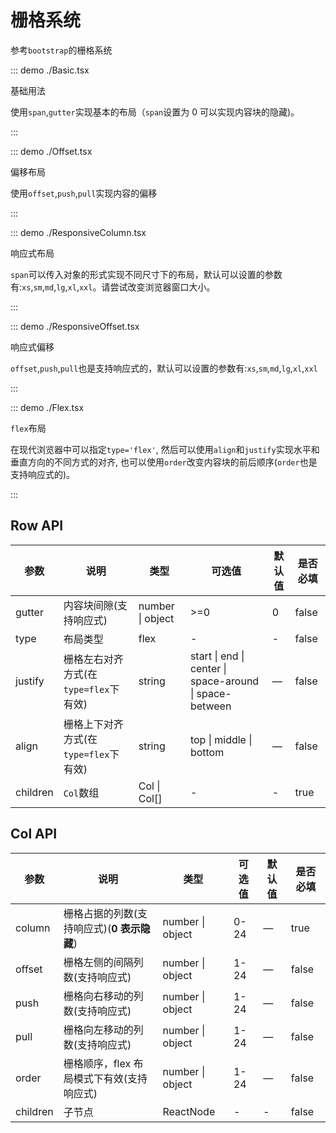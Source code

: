 # 栅格系统

参考`bootstrap`的栅格系统

::: demo ./Basic.tsx

基础用法

使用`span`,`gutter`实现基本的布局（`span`设置为 0 可以实现内容块的隐藏)。

:::

::: demo ./Offset.tsx

偏移布局

使用`offset`,`push`,`pull`实现内容的偏移

:::

::: demo ./ResponsiveColumn.tsx

响应式布局

`span`可以传入对象的形式实现不同尺寸下的布局，默认可以设置的参数有:`xs`,`sm`,`md`,`lg`,`xl`,`xxl`。请尝试改变浏览器窗口大小。

:::

::: demo ./ResponsiveOffset.tsx

响应式偏移

`offset`,`push`,`pull`也是支持响应式的，默认可以设置的参数有:`xs`,`sm`,`md`,`lg`,`xl`,`xxl`

:::

::: demo ./Flex.tsx

`flex`布局

在现代浏览器中可以指定`type='flex'`, 然后可以使用`align`和`justify`实现水平和垂直方向的不同方式的对齐, 也可以使用`order`改变内容块的前后顺序(`order`也是支持响应式的)。

:::

## Row API

| 参数 | 说明 | 类型 | 可选值 | 默认值 | 是否必填 |
| --- | --- | --- | --- | --- | --- |
| gutter | 内容块间隙(支持响应式) | number &#x007c; object | >=0 | 0 | false |
| type | 布局类型 | flex | - | - | false |
| justify | 栅格左右对齐方式(在`type=flex`下有效) | string | start &#x007c; end &#x007c; center &#x007c; space-around &#x007c; space-between | — | false |
| align | 栅格上下对齐方式(在`type=flex`下有效) | string | top &#x007c; middle &#x007c; bottom | — | false |
| children | `Col`数组 | Col &#x007c; Col[] | - | - | true |

## Col API

| 参数 | 说明 | 类型 | 可选值 | 默认值 | 是否必填 |
| --- | --- | --- | --- | --- | --- |
| column | 栅格占据的列数(支持响应式)(**0 表示隐藏**) | number &#x007c; object | 0-24 | — | true |
| offset | 栅格左侧的间隔列数(支持响应式) | number &#x007c; object | 1-24 | — | false |
| push | 栅格向右移动的列数(支持响应式) | number &#x007c; object | 1-24 | — | false |
| pull | 栅格向左移动的列数(支持响应式) | number &#x007c; object | 1-24 | — | false |
| order | 栅格顺序，flex 布局模式下有效(支持响应式) | number &#x007c; object | 1-24 | — | false |
| children | 子节点 | ReactNode | - | - | false |
